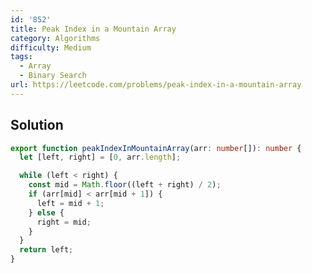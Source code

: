 ```yaml
---
id: '852'
title: Peak Index in a Mountain Array
category: Algorithms
difficulty: Medium
tags:
  - Array
  - Binary Search
url: https://leetcode.com/problems/peak-index-in-a-mountain-array
---
```


## Solution

```typescript filename="solution.ts" copy
export function peakIndexInMountainArray(arr: number[]): number {
  let [left, right] = [0, arr.length];

  while (left < right) {
    const mid = Math.floor((left + right) / 2);
    if (arr[mid] < arr[mid + 1]) {
      left = mid + 1;
    } else {
      right = mid;
    }
  }
  return left;
}
```
